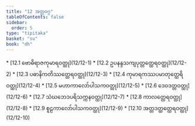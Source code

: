 ```yaml
---
title: "12 အတ္တဝဂ္ဂ"
tableOfContents: false
sidebar:
  order: 5
type: "tipitaka"
basket: "su"
book: "dh"
---
```



<DynamicBreadcrumb />



<TableOfContents book="dh" section="12">
* [12.1 ဗောဓိရာဇကုမာရဝတ္ထု](12/12-1)
* [12.2 ဥပနန္ဒသကျပုတ္တတ္ထေရဝတ္ထု](12/12-2)
* [12.3 ပဓာနိကတိဿတ္ထေရဝတ္ထု](12/12-3)
* [12.4 ကုမာရကဿပမာတုတ္ထေရိဝတ္ထု](12/12-4)
* [12.5 မဟာကာလော်ပါသကဝတ္ထု](12/12-5)
* [12.6 ဒေဝဒတ္တဝတ္ထု](12/12-6)
* [12.7 သံဃဘေဒပရိသက္ကနဝတ္ထု](12/12-7)
* [12.8 ကာလတ္ထေရဝတ္ထု](12/12-8)
* [12.9 စူဠကာလော်ပါသကဝတ္ထု](12/12-9)
* [12.10 အတ္တဒတ္ထတ္ထေရဝတ္ထု](12/12-10)
</TableOfContents>